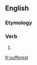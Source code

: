 ==English==

===Etymology===
{{suffix|suffer|est|lang=en}}

===Verb===
{{head|en|verb form}}

# {{en-archaic second-person singular of|suffer|lang=en}}

[[fr:sufferest]]